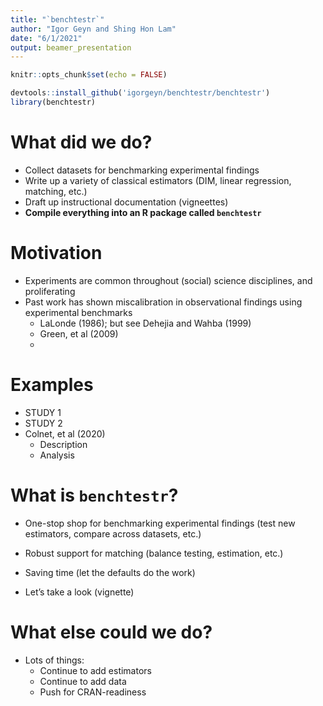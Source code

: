 ```yaml
---
title: "`benchtestr`"
author: "Igor Geyn and Shing Hon Lam"
date: "6/1/2021"
output: beamer_presentation
---
```


```r
knitr::opts_chunk$set(echo = FALSE)

devtools::install_github('igorgeyn/benchtestr/benchtestr')
library(benchtestr)

```

# What did we do?

- Collect datasets for benchmarking experimental findings
- Write up a variety of classical estimators (DIM, linear regression, matching, etc.)
- Draft up instructional documentation (vigneettes)
- **Compile everything into an R package called `benchtestr`**

# Motivation

- Experiments are common throughout (social) science disciplines, and proliferating
- Past work has shown miscalibration in observational findings using experimental benchmarks
  - LaLonde (1986); but see Dehejia and Wahba (1999)
  - Green, et al (2009)
  - 
  
# Examples

- STUDY 1
- STUDY 2
- Colnet, et al (2020)
  - Description
  - Analysis

# What is `benchtestr`?

- One-stop shop for benchmarking experimental findings (test new estimators, compare across datasets, etc.)
- Robust support for matching (balance testing, estimation, etc.)
- Saving time (let the defaults do the work)
  
- Let's take a look (vignette)

# What else could we do?

- Lots of things:
  - Continue to add estimators
  - Continue to add data
  - Push for CRAN-readiness



